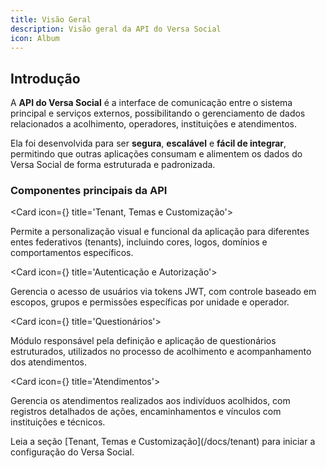```yaml
---
title: Visão Geral
description: Visão geral da API do Versa Social
icon: Album
---
```


## Introdução

A **API do Versa Social** é a interface de comunicação entre o sistema principal e serviços externos, possibilitando o gerenciamento de dados relacionados a acolhimento, operadores, instituições e atendimentos.

Ela foi desenvolvida para ser **segura**, **escalável** e **fácil de integrar**, permitindo que outras aplicações consumam e alimentem os dados do Versa Social de forma estruturada e padronizada.

### Componentes principais da API

<Cards>

<Card icon={<CpuIcon className="text-purple-300" />} title='Tenant, Temas e Customização'>

Permite a personalização visual e funcional da aplicação para diferentes entes federativos (tenants), incluindo cores, logos, domínios e comportamentos específicos.

</Card>

<Card icon={<PanelsTopLeft className="text-blue-300" />} title='Autenticação e Autorização'>

Gerencia o acesso de usuários via tokens JWT, com controle baseado em escopos, grupos e permissões específicas por unidade e operador.

</Card>

<Card icon={<Database />} title='Questionários'>

Módulo responsável pela definição e aplicação de questionários estruturados, utilizados no processo de acolhimento e acompanhamento dos atendimentos.

</Card>

<Card icon={<Terminal />} title='Atendimentos'>

Gerencia os atendimentos realizados aos indivíduos acolhidos, com registros detalhados de ações, encaminhamentos e vínculos com instituições e técnicos.

</Card>

</Cards>

<Callout title="Vamos começar?">
  Leia a seção [Tenant, Temas e Customização](/docs/tenant) para iniciar a
  configuração do Versa Social.
</Callout>
